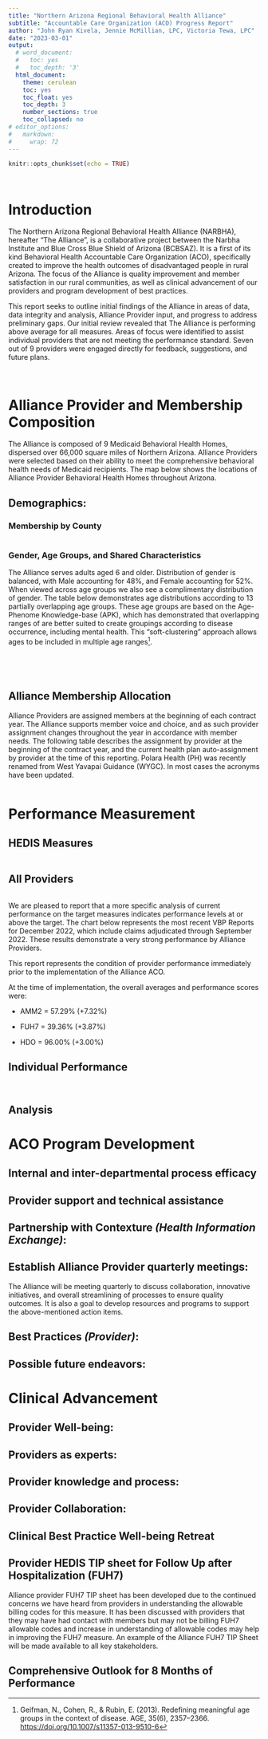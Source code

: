```yaml
---
title: "Northern Arizona Regional Behavioral Health Alliance"
subtitle: "Accountable Care Organization (ACO) Progress Report"
author: "John Ryan Kivela, Jennie McMillian, LPC, Victoria Tewa, LPC"
date: "2023-03-01"
output:
  # word_document:
  #   toc: yes
  #   toc_depth: '3'
  html_document:
    theme: cerulean
    toc: yes
    toc_float: yes
    toc_depth: 3
    number_sections: true
    toc_collapsed: no
# editor_options: 
#   markdown: 
#     wrap: 72
---
```


```r
knitr::opts_chunk$set(echo = TRUE)

```

```r

```

```r

```

# Introduction

The Northern Arizona Regional Behavioral Health Alliance (NARBHA), hereafter "The Alliance", is a collaborative project between the Narbha Institute and Blue Cross Blue Shield of Arizona (BCBSAZ). It is a first of its kind Behavioral Health Accountable Care Organization (ACO), specifically created to improve the health outcomes of disadvantaged people in rural Arizona. The focus of the Alliance is quality improvement and member satisfaction in our rural communities, as well as clinical advancement of our providers and program development of best practices.

This report seeks to outline initial findings of the Alliance in areas of data, data integrity and analysis, Alliance Provider input, and progress to address preliminary gaps. Our initial review revealed that The Alliance is performing above average for all measures. Areas of focus were identified to assist individual providers that are not meeting the performance standard. Seven out of 9 providers were engaged directly for feedback, suggestions, and future plans.

$~$

# Alliance Provider and Membership Composition

The Alliance is composed of 9 Medicaid Behavioral Health Homes, dispersed over 66,000 square miles of Northern Arizona. Alliance Providers were selected based on their ability to meet the comprehensive behavioral health needs of Medicaid recipients. The map below shows the locations of Alliance Provider Behavioral Health Homes throughout Arizona.


## Demographics: 

### Membership by County

```r

```

### Gender, Age Groups, and Shared Characteristics

The Alliance serves adults aged 6 and older. Distribution of gender is balanced, with Male accounting for 48%, and Female accounting for 52%. When viewed across age groups we also see a complimentary distribution of gender. The table below demonstrates age distributions according to 13 partially overlapping age groups. These age groups are based on the Age-Phenome Knowledge-base (APK), which has demonstrated that overlapping ranges of are better suited to create groupings according to disease occurrence, including mental health. This "soft-clustering" approach allows ages to be included in multiple age ranges[^4].

[^4]: Geifman, N., Cohen, R., & Rubin, E. (2013). Redefining meaningful age groups in the context of disease. AGE, 35(6), 2357--2366. <https://doi.org/10.1007/s11357-013-9510-6>


```r

```

```r

```

$~$ 
$~$

## Alliance Membership Allocation

Alliance Providers are assigned members at the beginning of each contract year. The Alliance supports member voice and choice, and as such provider assignment changes throughout the year in accordance with member needs. The following table describes the assignment by provider at the beginning of the contract year, and the current health plan auto-assignment by provider at the time of this reporting. Polara Health (PH) was recently renamed from West Yavapai Guidance (WYGC). In most cases the acronyms have been updated.

```r

```

# Performance Measurement

## HEDIS Measures

```r

```

## All Providers

```r

```

We are pleased to report that a more specific analysis of current performance on the target measures indicates performance levels at or above the target. The chart below represents the most recent VBP Reports for December 2022, which include claims adjudicated through September 2022. These results demonstrate a very strong performance by Alliance Providers.

This report represents the condition of provider performance immediately prior to the implementation of the Alliance ACO.

At the time of implementation, the overall averages and performance scores were:

-   AMM2 = 57.29% (+7.32%)

-   FUH7 = 39.36% (+3.87%)

-   HDO = 96.00% (+3.00%)

## Individual Performance

```r

```

```r

```

## Analysis

# ACO Program Development

## Internal and inter-departmental process efficacy

## Provider support and technical assistance 

## Partnership with Contexture *(Health Information Exchange)*:

## Establish Alliance Provider quarterly meetings:

The Alliance will be meeting quarterly to discuss collaboration, innovative initiatives, and overall streamlining of processes to ensure quality outcomes. It is also a goal to develop resources and programs to support the above-mentioned action items.

## Best Practices *(Provider)*:

## Possible future endeavors:

# Clinical Advancement

## Provider Well-being:

## Providers as experts:

## Provider knowledge and process:

## Provider Collaboration:

## Clinical Best Practice Well-being Retreat

## Provider HEDIS TIP sheet for Follow Up after Hospitalization (FUH7)

Alliance provider FUH7 TIP sheet has been developed due to the continued concerns we have heard from providers in understanding the allowable billing codes for this measure. It has been discussed with providers that they may have had contact with members but may not be billing FUH7 allowable codes and increase in understanding of allowable codes may help in improving the FUH7 measure. An example of the Alliance FUH7 TIP Sheet will be made available to all key stakeholders.

## Comprehensive Outlook for 8 Months of Performance
